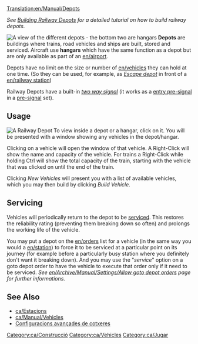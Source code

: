 [[Translation:en/Manual/Depots]]
{{ca/Traducció|Depots|0}}

''See [[en/Manual/Building depots|Building Railway Depots]] for a detailed tutorial on how to build railway depots.''

[[File:en/Depots.png|frame|left|A view of the different depots - the bottom two are hangars]]
'''Depots''' are buildings where trains, road vehicles and ships are built, stored and serviced. Aircraft use '''hangars''' which have the same function as a depot but are only available as part of an [[en/airport]].

Depots have no limit on the size or number of [[en/vehicles]] they can hold at one time. (So they can be used, for example, as [[en/Manual/Railway station#Escape depot|''Escape depot'']] in front of a [[en/railway station]])

Railway Depots have a built-in [[en/Manual/Signals#two way|''two way signal'']] (it works as a [[en/Manual/Signals#Entry Pre-signals|entry pre-signal]] in a [[en/Manual/Signals#Pre-signals|pre-signal]] set).

==Usage==
[[File:en/RailwayDepotWindow.png|frame|A Railway Depot]]
To view inside a depot or a hangar, click on it. You will be presented with a window showing any vehicles in the depot/hangar.

Clicking on a vehicle will open the window of that vehicle. A Right-Click will show the name and capacity of the vehicle. For trains a Right-Click while holding Ctrl will show the total capacity of the train, starting with the vehicle that was clicked on until the end of the train.

Clicking ''New Vehicles'' will present you with a list of available vehicles, which you may then build by clicking ''Build Vehicle''.

==Servicing==
Vehicles will periodically return to the depot to be [[en/servicing|serviced]]. This restores the reliability rating (preventing them breaking down so often) and prolongs the working life of the vehicle.

You may put a depot on the [[en/orders]] list for a vehicle (in the same way you would a [[en/station]]) to force it to be serviced at a particular point on its journey (for example before a particularly busy station where you definitely don't want it breaking down). And you may use the "''service''" option on a goto depot order to have the vehicle to execute that order only if it need to be serviced. ''See [[en/Archive/Manual/Settings/Allow goto depot orders]] page for further informations.''

==See Also==
*[[ca/Estacions]]
*[[ca/Manual/Vehicles]]
*[[ca/Configuracions avançades de cotxeres|Configuracions avançades de cotxeres]]

[[Category:ca/Construcció]]
[[Category:ca/Vehicles]]
[[Category:ca/Jugar]]